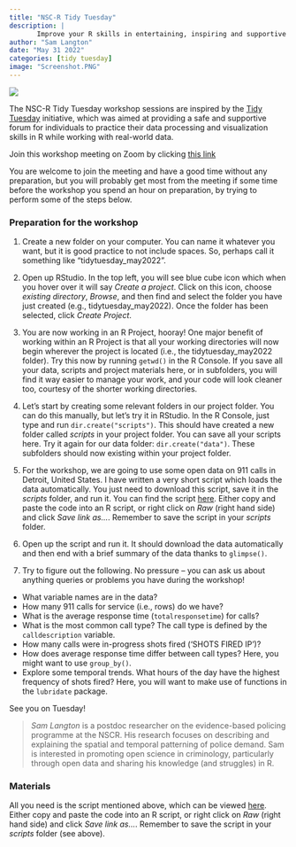 ```yaml
---
title: "NSC-R Tidy Tuesday"
description: |
       Improve your R skills in entertaining, inspiring and supportive sessions moderated by your own colleagues.
author: "Sam Langton"
date: "May 31 2022"
categories: [tidy tuesday]
image: "Screenshot.PNG"
---
```


![](Screenshot.PNG)

The NSC-R Tidy Tuesday workshop sessions are inspired by the [Tidy Tuesday](https://www.tidytuesday.com/) initiative, which was aimed at providing a safe and supportive forum for individuals to practice their data processing and visualization skills in R while working with real-world data.

Join this workshop meeting on Zoom by clicking [this link](https://us02web.zoom.us/j/84922771263?pwd=N1ZJN0xLNGI1TWFSTHBEYVI4aFdsZz09)

You are welcome to join the meeting and have a good time without any preparation, but you will probably get most from the meeting if some time before the workshop you spend an hour on preparation, by trying to perform some of the steps below.

### Preparation for the workshop

1.  Create a new folder on your computer. You can name it whatever you want, but it is good practice to not include spaces. So, perhaps call it something like "tidytuesday_may2022".

2.  Open up RStudio. In the top left, you will see blue cube icon which when you hover over it will say *Create a project*. Click on this icon, choose *existing directory*, *Browse*, and then find and select the folder you have just created (e.g., tidytuesday_may2022). Once the folder has been selected, click *Create Project*.

3.  You are now working in an R Project, hooray! One major benefit of working within an R Project is that all your working directories will now begin wherever the project is located (i.e., the tidytuesday_may2022 folder). Try this now by running `getwd()` in the R Console. If you save all your data, scripts and project materials here, or in subfolders, you will find it way easier to manage your work, and your code will look cleaner too, courtesy of the shorter working directories.

4.  Let's start by creating some relevant folders in our project folder. You can do this manually, but let's try it in RStudio. In the R Console, just type and run `dir.create("scripts")`. This should have created a new folder called *scripts* in your project folder. You can save all your scripts here. Try it again for our data folder: `dir.create("data")`. These subfolders should now existing within your project folder.

5.  For the workshop, we are going to use some open data on 911 calls in Detroit, United States. I have written a very short script which loads the data automatically. You just need to download this script, save it in the *scripts* folder, and run it. You can find the script [here](https://github.com/langtonhugh/nscr_graphics/blob/main/scripts/tidytuesday_start_31may2022.R). Either copy and paste the code into an R script, or right click on *Raw* (right hand side) and click *Save link as...*. Remember to save the script in your *scripts* folder.

6.  Open up the script and run it. It should download the data automatically and then end with a brief summary of the data thanks to `glimpse()`.

7.  Try to figure out the following. No pressure -- you can ask us about anything queries or problems you have during the workshop!

-   What variable names are in the data?
-   How many 911 calls for service (i.e., rows) do we have?
-   What is the average response time (`totalresponsetime`) for calls?
-   What is the most common call type? The call type is defined by the `calldescription` variable.
-   How many calls were in-progress shots fired ('SHOTS FIRED IP')?
-   How does average response time differ between call types? Here, you might want to use `group_by()`.
-   Explore some temporal trends. What hours of the day have the highest frequency of shots fired? Here, you will want to make use of functions in the `lubridate` package.

See you on Tuesday!

> *Sam Langton* is a postdoc researcher on the evidence-based policing programme at the NSCR. His research focuses on describing and explaining the spatial and temporal patterning of police demand. Sam is interested in promoting open science in criminology, particularly through open data and sharing his knowledge (and struggles) in R.

### Materials

All you need is the script mentioned above, which can be viewed [here](https://github.com/langtonhugh/nscr_graphics/blob/main/scripts/tidytuesday_start_31may2022.R). Either copy and paste the code into an R script, or right click on *Raw* (right hand side) and click *Save link as...*. Remember to save the script in your *scripts* folder (see above).

